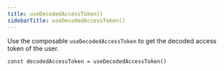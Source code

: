 ```yaml
---
title: useDecodedAccessToken()
sidebarTitle: useDecodedAccessToken()
---
```


Use the composable `useDecodedAccessToken` to get the decoded access token of the user.

```tsx
const decodedAccessToken = useDecodedAccessToken()
```
